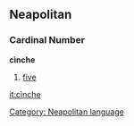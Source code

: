 ==Neapolitan==
===Cardinal Number===
'''cìnche'''
# [[five]]

[[Category: Neapolitan language]]

[[it:cìnche]]